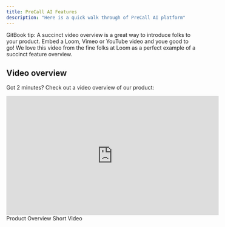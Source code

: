```yaml
---
title: PreCall AI Features
description: "Here is a quick walk through of PreCall AI platform"
---
```


<Note>
  GitBook tip: A succinct video overview is a great way to introduce folks to
  your product. Embed a Loom, Vimeo or YouTube video and youe good to go! We
  love this video from the fine folks at Loom as a perfect example of a succinct
  feature overview.
</Note>

## Video overview

Got 2 minutes? Check out a video overview of our product:

<iframe
  width="560"
  height="315"
  src="https://www.youtube.com/embed/HGvab1Wtsks"
  title="YouTube video player"
  frameBorder="0"
  allow="accelerometer; autoplay; clipboard-write; encrypted-media; gyroscope; picture-in-picture"
  allowFullScreen
  style={{ width: "100%", borderRadius: "0.5rem" }}
>
  {" "}
</iframe>

<div style={{ textAlign: "center" }}>Product Overview Short Video</div>

